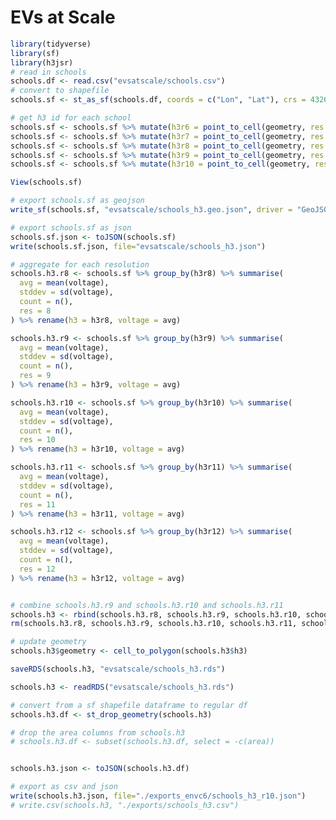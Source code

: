 
# EVs at Scale
```r
library(tidyverse)
library(sf)
library(h3jsr)
# read in schools
schools.df <- read.csv("evsatscale/schools.csv")
# convert to shapefile
schools.sf <- st_as_sf(schools.df, coords = c("Lon", "Lat"), crs = 4326)

# get h3 id for each school
schools.sf <- schools.sf %>% mutate(h3r6 = point_to_cell(geometry, res = 6, simple = TRUE))
schools.sf <- schools.sf %>% mutate(h3r7 = point_to_cell(geometry, res = 7, simple = TRUE))
schools.sf <- schools.sf %>% mutate(h3r8 = point_to_cell(geometry, res = 8, simple = TRUE))
schools.sf <- schools.sf %>% mutate(h3r9 = point_to_cell(geometry, res = 9, simple = TRUE))
schools.sf <- schools.sf %>% mutate(h3r10 = point_to_cell(geometry, res = 10, simple = TRUE))

View(schools.sf)

# export schools.sf as geojson
write_sf(schools.sf, "evsatscale/schools_h3.geo.json", driver = "GeoJSON")

# export schools.sf as json
schools.sf.json <- toJSON(schools.sf)
write(schools.sf.json, file="evsatscale/schools_h3.json")

```

```r
# aggregate for each resolution
schools.h3.r8 <- schools.sf %>% group_by(h3r8) %>% summarise(
  avg = mean(voltage),
  stddev = sd(voltage),
  count = n(),
  res = 8
) %>% rename(h3 = h3r8, voltage = avg)

schools.h3.r9 <- schools.sf %>% group_by(h3r9) %>% summarise(
  avg = mean(voltage),
  stddev = sd(voltage),
  count = n(),
  res = 9
) %>% rename(h3 = h3r9, voltage = avg)

schools.h3.r10 <- schools.sf %>% group_by(h3r10) %>% summarise(
  avg = mean(voltage),
  stddev = sd(voltage),
  count = n(),
  res = 10
) %>% rename(h3 = h3r10, voltage = avg)

schools.h3.r11 <- schools.sf %>% group_by(h3r11) %>% summarise(
  avg = mean(voltage),
  stddev = sd(voltage),
  count = n(), 
  res = 11
) %>% rename(h3 = h3r11, voltage = avg)

schools.h3.r12 <- schools.sf %>% group_by(h3r12) %>% summarise(
  avg = mean(voltage),
  stddev = sd(voltage),
  count = n(), 
  res = 12
) %>% rename(h3 = h3r12, voltage = avg)


# combine schools.h3.r9 and schools.h3.r10 and schools.h3.r11
schools.h3 <- rbind(schools.h3.r8, schools.h3.r9, schools.h3.r10, schools.h3.r11, schools.h3.r12)
rm(schools.h3.r8, schools.h3.r9, schools.h3.r10, schools.h3.r11, schools.h3.r12)

# update geometry
schools.h3$geometry <- cell_to_polygon(schools.h3$h3)

saveRDS(schools.h3, "evsatscale/schools_h3.rds")
```

```r
schools.h3 <- readRDS("evsatscale/schools_h3.rds")

# convert from a sf shapefile dataframe to regular df
schools.h3.df <- st_drop_geometry(schools.h3)

# drop the area columns from schools.h3
# schools.h3.df <- subset(schools.h3.df, select = -c(area))


schools.h3.json <- toJSON(schools.h3.df)

# export as csv and json
write(schools.h3.json, file="./exports_envc6/schools_h3_r10.json")
# write.csv(schools.h3, "./exports/schools_h3.csv")
```